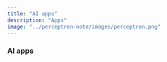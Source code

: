```yaml
---
title: "AI apps"
description: "Apps"
image: "../perceptron-note/images/perceptron.png"
---
```


### AI apps